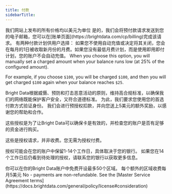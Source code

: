 ```yaml
---
title: 付款
sidebarTitle: 
---
```


<Info>
我们网站上发布的所有价格均以美元为单位
</Info>

<AccordionGroup>
<Accordion title="我需要在线登录才能存入预付款吗？">
是的，我们会将预付款请求发送到您的电子邮箱，您可以在[账单页面](https://brightdata.com/cp/billing)完成该请求。
</Accordion>

<Accordion title="自动充值是如何运作的？">
有两种付款计划供用户选择：
<Tabs>
<Tab title="每月充值">
如果您不使用自动充值或决定将其关闭，您会在每月的1日被收取新月份的月费。如果您没有最低月费计划，而是使用即用即付计划，您的账户不会自动充值。
</Tab>
<Tab title="按预设金额充值">
When you choose this option, you will manually set a charged amount when your balance runs low (at 25% of the configured amount).

For example, if you choose `$100`, you will be charged `$100`, and then you will get charged `$100` again when your balance reaches `$25`.
</Tab>
</Tabs>
</Accordion>

<Accordion title="你们的付款验证流程是怎么样的？">
Bright Data根据威慑、预防和打击恶意活动的原则，维持高合规标准，以确保我们的网络既能保护客户安全，又符合道德标准。 为此，我们要求您使用您的首选付款方式验证身份。 我们会进行预授权扣款，并向您送上5美元的额外奖励，以感谢您的帮助和合作。  
  
这些授权是为了让Bright Data可以确保卡是有效的，并检查您的账户是否有足够的资金进行购买。

这些是授权请求，并非收费。您无需为授权付费。

授权可能会在您的账户中保留1-14个工作日，具体取决于您的银行。 如果您在14个工作日后仍看到待处理的授权，请联系您的银行以获取更多信息。
</Accordion>

<Accordion title="我可以在我的Bright Data账户中开设多少个区域？">
你可以在你的Bright Data账户中免费开设最多50个区域。 每个额外的区域收费每月5美元
</Accordion>

<Accordion title="Can I get a refund?">
No - payments are non-refundable. See the [Master Service Agreement terms](https://docs.brightdata.com/general/policy/license#consideration)
</Accordion>

</AccordionGroup>

